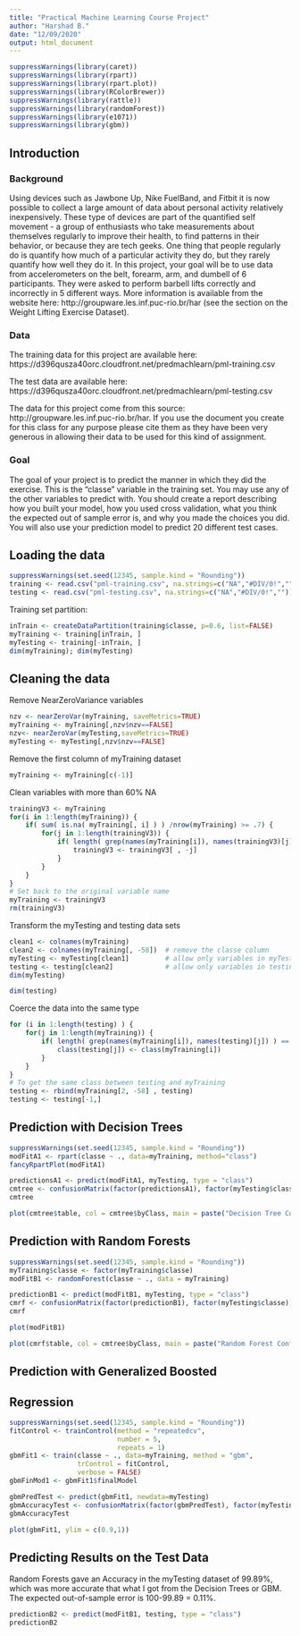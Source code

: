 ```yaml
---
title: "Practical Machine Learning Course Project"
author: "Harshad B."
date: "12/09/2020"
output: html_document
---
```


```r
suppressWarnings(library(caret))
suppressWarnings(library(rpart))
suppressWarnings(library(rpart.plot))
suppressWarnings(library(RColorBrewer))
suppressWarnings(library(rattle))
suppressWarnings(library(randomForest))
suppressWarnings(library(e1071))
suppressWarnings(library(gbm))
```

## Introduction

### Background

Using devices such as Jawbone Up, Nike FuelBand, and Fitbit it is now possible to collect a large amount of data about personal activity relatively inexpensively. These type of devices are part of the quantified self movement - a group of enthusiasts who take measurements about themselves regularly to improve their health, to find patterns in their behavior, or because they are tech geeks. One thing that people regularly do is quantify how much of a particular activity they do, but they rarely quantify how well they do it. In this project, your goal will be to use data from accelerometers on the belt, forearm, arm, and dumbell of 6 participants. They were asked to perform barbell lifts correctly and incorrectly in 5 different ways. More information is available from the website here: http://groupware.les.inf.puc-rio.br/har (see the section on the Weight Lifting Exercise Dataset).

### Data

The training data for this project are available here: https://d396qusza40orc.cloudfront.net/predmachlearn/pml-training.csv

The test data are available here: https://d396qusza40orc.cloudfront.net/predmachlearn/pml-testing.csv

The data for this project come from this source: http://groupware.les.inf.puc-rio.br/har. If you use the document you create for this class for any purpose please cite them as they have been very generous in allowing their data to be used for this kind of assignment.

### Goal

The goal of your project is to predict the manner in which they did the exercise. This is the "classe" variable in the training set. You may use any of the other variables to predict with. You should create a report describing how you built your model, how you used cross validation, what you think the expected out of sample error is, and why you made the choices you did. You will also use your prediction model to predict 20 different test cases.

## Loading the data

```r
suppressWarnings(set.seed(12345, sample.kind = "Rounding"))
training <- read.csv("pml-training.csv", na.strings=c("NA","#DIV/0!",""))
testing <- read.csv("pml-testing.csv", na.strings=c("NA","#DIV/0!",""))
```

Training set partition:

```r
inTrain <- createDataPartition(training$classe, p=0.6, list=FALSE)
myTraining <- training[inTrain, ]
myTesting <- training[-inTrain, ]
dim(myTraining); dim(myTesting)
```

## Cleaning the data

Remove NearZeroVariance variables

```r
nzv <- nearZeroVar(myTraining, saveMetrics=TRUE)
myTraining <- myTraining[,nzv$nzv==FALSE]
nzv<- nearZeroVar(myTesting,saveMetrics=TRUE)
myTesting <- myTesting[,nzv$nzv==FALSE]
```

Remove the first column of myTraining dataset

```r
myTraining <- myTraining[c(-1)]
```

Clean variables with more than 60% NA

```r
trainingV3 <- myTraining
for(i in 1:length(myTraining)) {
    if( sum( is.na( myTraining[, i] ) ) /nrow(myTraining) >= .7) {
        for(j in 1:length(trainingV3)) {
            if( length( grep(names(myTraining[i]), names(trainingV3)[j]) ) == 1)  {
                trainingV3 <- trainingV3[ , -j]
            }   
        } 
    }
}
# Set back to the original variable name
myTraining <- trainingV3
rm(trainingV3)
```

Transform the myTesting and testing data sets

```r
clean1 <- colnames(myTraining)
clean2 <- colnames(myTraining[, -58])  # remove the classe column
myTesting <- myTesting[clean1]         # allow only variables in myTesting that are also in myTraining
testing <- testing[clean2]             # allow only variables in testing that are also in myTraining
dim(myTesting)
```

```r
dim(testing)
```

Coerce the data into the same type

```r
for (i in 1:length(testing) ) {
    for(j in 1:length(myTraining)) {
        if( length( grep(names(myTraining[i]), names(testing)[j]) ) == 1)  {
            class(testing[j]) <- class(myTraining[i])
        }      
    }      
}
# To get the same class between testing and myTraining
testing <- rbind(myTraining[2, -58] , testing)
testing <- testing[-1,]
```

## Prediction with Decision Trees

```r
suppressWarnings(set.seed(12345, sample.kind = "Rounding"))
modFitA1 <- rpart(classe ~ ., data=myTraining, method="class")
fancyRpartPlot(modFitA1)
```

```r
predictionsA1 <- predict(modFitA1, myTesting, type = "class")
cmtree <- confusionMatrix(factor(predictionsA1), factor(myTesting$classe))
cmtree
```

```r
plot(cmtree$table, col = cmtree$byClass, main = paste("Decision Tree Confusion Matrix: Accuracy =", round(cmtree$overall['Accuracy'], 4)))
```

## Prediction with Random Forests

```r
suppressWarnings(set.seed(12345, sample.kind = "Rounding"))
myTraining$classe <- factor(myTraining$classe)
modFitB1 <- randomForest(classe ~ ., data = myTraining)
```

``` r
predictionB1 <- predict(modFitB1, myTesting, type = "class")
cmrf <- confusionMatrix(factor(predictionB1), factor(myTesting$classe))
cmrf
```

```r
plot(modFitB1)
```

```r
plot(cmrf$table, col = cmtree$byClass, main = paste("Random Forest Confusion Matrix: Accuracy =", round(cmrf$overall['Accuracy'], 4)))
```

## Prediction with Generalized Boosted 

## Regression

```r
suppressWarnings(set.seed(12345, sample.kind = "Rounding"))
fitControl <- trainControl(method = "repeatedcv",
                           number = 5,
                           repeats = 1)
gbmFit1 <- train(classe ~ ., data=myTraining, method = "gbm",
                 trControl = fitControl,
                 verbose = FALSE)
gbmFinMod1 <- gbmFit1$finalModel
```

``` r
gbmPredTest <- predict(gbmFit1, newdata=myTesting)
gbmAccuracyTest <- confusionMatrix(factor(gbmPredTest), factor(myTesting$classe))
gbmAccuracyTest
```

```r
plot(gbmFit1, ylim = c(0.9,1))
```

## Predicting Results on the Test Data

Random Forests gave an Accuracy in the myTesting dataset of 99.89%, which was more accurate that what I got from the Decision Trees or GBM. The expected out-of-sample error is 100-99.89 = 0.11%.

```r
predictionB2 <- predict(modFitB1, testing, type = "class")
predictionB2
```